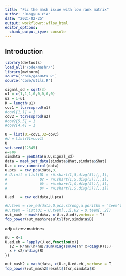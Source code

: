 ```yaml
---
title: "Fix the mash issue with low rank matrix"
author: "Dongyue Xie"
date: "2021-02-25"
output: workflowr::wflow_html
editor_options:
  chunk_output_type: console
---
```


## Introduction

```r
library(devtools)
load_all('code/mashr/')
library(mvtnorm)
source('code/genData.R')
source('code/utils.R')
```

```r
signal_sd = sqrt(3)
u1 = c(1,1,1,0,0,0,0,0)
u2 = 1-u1
R = length(u1)
cov1 = tcrossprod(u1)
#cov1[1,1] = 1
cov2 = tcrossprod(u2)
#cov2[5,5] = 1
#cov2[4,4] = 1

U = list(U1=cov1,U2=cov2)
#U = list(U1=cov1)
U
set.seed(12345)
n=500
simdata = genData(n,U,signal_sd)
data = mash_set_data(simdata$Bhat,simdata$Shat)
U.c = cov_canonical(data)
U.pca  = cov_pca(data,3)
# U.init = list(U1 = rWishart(1,5,diag(5))[,,1], 
#               U2 = rWishart(1,5,diag(5))[,,1],
#               U3 = rWishart(1,5,diag(5))[,,1],
#               U4 = rWishart(1,5,diag(5))[,,1])

U.ed   = cov_ed(data,U.pca)

#U.teem = cov_ed(data,U.pca,strong,algorithm = 'teem')
#U.teem = list(U1 = U.teem[,,1],U2 = U.teem[,,2])
out_mash = mash(data, c(U.c,U.ed),verbose = T)
fdp_power(out_mash$result$lfsr,simdata$B)
```


adjust cov matrices

```r
nu = R+1
U.ed.eb = lapply(U.ed,function(x){
  s2 = R*nu/(n+nu)/sum(diag(solve(n*(x+diag(R)))))
  x + s2/n*diag(R)
})

out_mash2 = mash(data, c(U.c,U.ed.eb),verbose = T)
fdp_power(out_mash2$result$lfsr,simdata$B)
```

